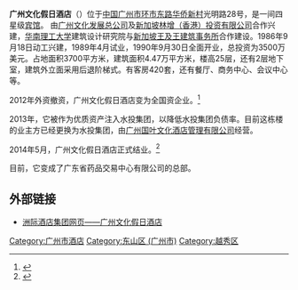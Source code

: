 '''广州文化假日酒店'''（{{lang-en|'''Holiday Inn City Centre Guangzhou'''}}）位于[[中国|中国]][[广州市|广州市]][[环市路_(广州)|环市东路]][[华侨新村_(广州)|华侨新村]]光明路28号，是一间四星级[[宾馆|宾馆]]。<!--
[[File:Holiday_Inn_Guangzhou_2020.jpg|thumb]]-->
由[[广州文化发展总公司|广州文化发展总公司]]及[[新加坡林增（香港）投资有限公司|新加坡林增（香港）投资有限公司]]合作兴建，[[华南理工大学|华南理工大学]]建筑设计研究院与[[新加坡王及王建筑事务所|新加坡王及王建筑事务所]]合作建设。1986年9月18日动工兴建，1989年4月试业，1990年9月30日全面开业，总投资为3500万美元。占地面积3700平方米，建筑面积4.47万平方米，楼高25层，还有2层地下室，建筑外立面采用后退阶梯式。有客房420套，还有餐厅、商务中心、会议中心等。

2012年外资撤资，广州文化假日酒店变为全国资企业。<ref>{{Cite web |url=http://district.ce.cn/newarea/roll/201211/16/t20121116_23856031.shtml |title=廣州文化假日酒店與外資合作期滿將回歸國有 |accessdate=2019-10-10 |archive-date=2019-10-10 |archive-url=https://web.archive.org/web/20191010155942/http://district.ce.cn/newarea/roll/201211/16/t20121116_23856031.shtml |dead-url=no }}</ref>

2013年，它被作为优质资产注入水投集团，以降低水投集团负债率。目前这栋楼的业主方已经更换为水投集团，由[[广州国叶文化酒店管理有限公司|广州国叶文化酒店管理有限公司]]经营。

2014年5月，广州文化假日酒店正式结业。<ref>{{Cite web |url=http://hainan.ifeng.com/travel/jiudian/detail_2014_06/27/2503160_0.shtml |title=廣州文化假日酒店已換業主或成寫字樓 |accessdate=2019-10-10 |archive-date=2019-10-10 |archive-url=https://web.archive.org/web/20191010155008/http://hainan.ifeng.com/travel/jiudian/detail_2014_06/27/2503160_0.shtml |dead-url=no }}</ref>

目前，它变成了广东省药品交易中心有限公司的总部。

== 外部链接 ==
* [https://web.archive.org/web/20090216141049/http://www.ichotelsgroup.com/h/d/hi/1/en/hotel/guhch 洲际酒店集团网页——广州文化假日酒店]

{{GZ-stub}}
{{coord|23|8|18.59|N|113|17|6.0|E|display=title|region:CH_type}}

[[Category:广州市酒店|Category:广州市酒店]]
[[Category:东山区_(广州市)|Category:东山区 (广州市)]]
[[Category:越秀区|Category:越秀区]]